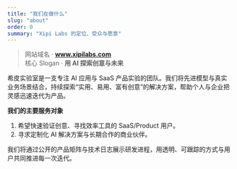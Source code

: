 ```yaml
---
title: "我们在做什么"
slug: "about"
order: 0
summary: "Xipi Labs 的定位、受众与愿景"
---
```


> 网站域名 · **www.xipilabs.com**  
> 核心 Slogan · **用 AI 探索创意与未来**

希皮实验室是一支专注 AI 应用与 SaaS 产品实验的团队。我们将先进模型与真实业务场景结合，持续探索“实用、易用、富有创意”的解决方案，帮助个人与企业把灵感迅速迭代为产品。

**我们的主要服务对象**

1. 希望快速验证创意、寻找效率工具的 SaaS/Product 用户。
2. 寻求定制化 AI 解决方案与长期合作的商业伙伴。

我们将通过公开的产品矩阵与技术日志展示研发进程，用透明、可跟踪的方式与用户共同推进每一次迭代。
